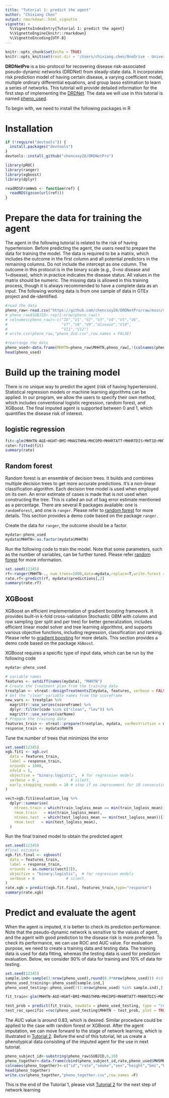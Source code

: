 ```yaml
---
title: "Tutorial 1: predict the agent"
author: "Chixiang Chen"
output: rmarkdown::html_vignette
vignette: >
  %\VignetteIndexEntry{Tutorial 1: predict the agent}
  %\VignetteEngine{knitr::rmarkdown}
  %\VignetteEncoding{UTF-8}
---
```


```r
knitr::opts_chunk$set(echo = TRUE)
knitr::opts_knit$set(root.dir = '/Users/chixiang.chen/OneDrive - University of Maryland School of Medicine/phd_in_psu/research/Prof._Wu/Network/tissue/blood_vessel/')
```

**DRDNetPro** is a bio-protocol for recovering disease risk-associated pseudo-dynamic networks (DRDNet) from steady-state data. It incorporates risk prediction model of having certain disease, a varying coefficient model, multiple ordinary differential equations, and group lasso estimation to learn a series of networks. This tutorial will provide detailed information for the first step of implementing the [DRDNet](https://academic.oup.com/bioinformatics/article-abstract/38/9/2481/6537533). The data we will use in this tutorial is named [pheno_used](https://github.com/chencxxy28/DRDNetPro/raw/main/vignettes/data/pheno_used.csv).

To begin with, we need to install the following packages in R

# Installation
```r
if (!require("devtools")) {
  install.packages("devtools")
}
devtools::install_github("chencxxy28/DRDNetPro")
```


```r
library(pROC)
library(ranger)
library(xgboost)
library(dplyr)    

readRDSFromWeb <- function(ref) {
  readRDS(gzcon(url(ref)))
}
```

# Prepare the data for training the agent
The agent in the following tutorial is related to the risk of having hypertension. Before predicting the agent, the users need to prepare the data for training the model. The data is required to be a matrix, which includes the outcome in the first column and all potential predictors in the remaining columns. Do not include the intercept as one column. The outcome in this protocol is in the binary scale (e.g., 0=no disease and 1=disease), which in practice indicates the disease status. All values in the matrix should be numeric. The missing data is allowed in this training process, though it is always recommended to have a complete data as an input. The following working data is from one sample of data in GTEx project and de-identified. 

```r
#read the data
pheno_raw<-read.csv("https://github.com/chencxxy28/DRDNetPro/raw/main/vignettes/data/pheno_used.csv")
# pheno_raw$SUBJID<-rep(1:nrow(pheno_raw))
# colnames(pheno_raw)<-c("ID","V1","V2","V3","V4","V5","V6",
#                        "V7","V8","V9","disease","V10",
#                        "V11","V12")
# write.csv(pheno_raw,"pheno_did.csv",row.names = FALSE)

#rearrange the data
pheno_used<-data.frame(MHHTN=pheno_raw$MHHTN,pheno_raw[,!(colnames(pheno_raw) %in% c("MHHTN","SUBJID"))])
head(pheno_used)
```

# Build up the training model
There is no unique way to predict the agent (risk of having hypertension). Statistical regression models or machine learning algorithms can be applied. In our program, we allow the users to specify their own method, which includes conventional logistic regression, random forest, and XGBoost. The final imputed agent is supported between 0 and 1, which quantifies the disease risk of interest.

## logistic regression
```r
fit<-glm(MHHTN~AGE+HGHT+BMI+MHASTHMA+MHCOPD+MHHRTATT+MHHRTDIS+MHT1D+MHT2D+MHDRNKSTS+SEX,data=pheno_used,family = binomial(link = "logit"))
rate<-fitted(fit)
summary(rate)
```

## Random forest
Random forest is an ensemble of decision trees. It builds and combines multiple decision trees to get more accurate predictions. It’s a non-linear classification algorithm. Each decision tree model is used when employed on its own. An error estimate of cases is made that is not used when constructing the tree. This is called an out of bag error estimate mentioned as a percentage. There are several R packages available: one is `randomForest`, and one is `ranger`. Please refer to [random forest](http://www.css.cornell.edu/faculty/dgr2/_static/files/R_html/CompareRandomForestPackages.html#2_Random_forest_with_randomForest) for more details. This section provides a demo code based on the package `ranger`.

Create the data for `ranger`, the outcome should be a factor.
```r
mydata<-pheno_used
mydata$MHHTN<-as.factor(mydata$MHHTN)
```

Run the following code to train the model. Note that some parameters, such as the number of variables, can be further tuned. Please refer [random forest](http://www.css.cornell.edu/faculty/dgr2/_static/files/R_html/CompareRandomForestPackages.html#2_Random_forest_with_randomForest) for more information.
```r
set.seed(12345)
rf<-ranger(MHHTN~., num.trees=1000,data=mydata,replace=T,write.forest = T,probability = T)
rate.rf<-predict(rf, mydata)$predictions[,2]
summary(rate.rf)
```

## XGBoost
XGBoost an efficient implementation of gradient boosting framework. It provides built-in k-fold cross-validation
Stochastic GBM with column and row sampling (per split and per tree) for better generalization,
includes efficient linear model solver and tree learning algorithms, and supports various objective functions, including regression, classification and ranking. Please refer to [gradient boosting](http://uc-r.github.io/gbm_regression) for more details. This section provides a demo code based on the package `XGBoost`.

XGBoost requires a specific type of input data, which can be run by the following code

```r
mydata<-pheno_used

# variable names
features <- setdiff(names(mydata), "MHHTN")
# Create the treatment plan from the training data
treatplan <- vtreat::designTreatmentsZ(mydata, features, verbose = FALSE)
# Get the "clean" variable names from the scoreFrame
new_vars <- treatplan %>%
  magrittr::use_series(scoreFrame) %>%        
  dplyr::filter(code %in% c("clean", "lev")) %>% 
  magrittr::use_series(varName) 
# Prepare the training data
features_train <- vtreat::prepare(treatplan, mydata, varRestriction = new_vars) %>% as.matrix()
response_train <- mydata$MHHTN
```

Tune the number of trees that minimizes the error
```r
set.seed(12345)
xgb.fit1 <- xgb.cv(
  data = features_train,
  label = response_train,
  nrounds = 1000,
  nfold = 5,
  objective = "binary:logistic",  # for regression models
  verbose = 0 ,              # silent,
  early_stopping_rounds = 10 # stop if no improvement for 10 consecutive trees
)

vect=xgb.fit1$evaluation_log %>%
  dplyr::summarise(
    ntrees.train = which(train_logloss_mean == min(train_logloss_mean))[1],
    rmse.train   = min(train_logloss_mean),
    ntrees.test  = which(test_logloss_mean == min(test_logloss_mean))[1],
    rmse.test   = min(test_logloss_mean),
  )
```

Run the final trained model to obtain the predicted agent
```r
set.seed(12345)
#final estimate
xgb.fit.final <- xgboost(
  data = features_train,
  label = response_train,
  nrounds = as.numeric(vect[3]),
  objective = "binary:logistic",  # for regression models
  verbose = 0              # silent,
)
rate.xgb = predict(xgb.fit.final, features_train,type="response")
summary(rate.xgb)
```

# Predict and evaluate the agent
When the agent is imputed, it is better to check its prediction performance. Note that the pseudo-dynamic network is sensitive to the values of agent, and the agent with good prediction to the disease risk is more preferred. To check its performance, we can use ROC and AUC value. For evaluation purpose, we need to create a training data and testing data. The training data is used for data fitting, whereas the testing data is used for prediction evaluation. Below, we consider 90% of data for training and 10% of data for testing.
```r
set.seed(12345)
sample.ind<-sample(1:nrow(pheno_used),round(0.9*nrow(pheno_used))) #id used for training
pheno_used_training<-pheno_used[sample.ind,]
pheno_used_testing<-pheno_used[!(1:nrow(pheno_used) %in% sample.ind),]

fit_train<-glm(MHHTN~AGE+HGHT+BMI+MHASTHMA+MHCOPD+MHHRTATT+MHHRTDIS+MHT1D+MHT2D+MHDRNKSTS+SEX,data=pheno_used_training,family = binomial(link = "logit"))

test_prob = predict(fit_train, newdata = pheno_used_testing, type = "response")
test_roc_specific =roc(pheno_used_testing$MHHTN ~ test_prob, plot = TRUE, print.auc = TRUE)
```

The AUC value is around 0.83, which is desired. Similar procedure could be applied to the case with random forest or XGBoost. After the agent imputation, we can move forward to the stage of network learning, which is illustrated in [Tutorial 2](https://chencxxy28.github.io/DRDNetPro/articles/web/Tutorial%202.html). Before the end of this tutorial, let us create a phenotypical data consisting of the imputed agent for the use in next tutorial.

```r
pheno_subject_id<-substring(pheno_raw$SUBJID,6,10)
pheno_together<-data.frame(cbind(pheno_subject_id,rate,pheno_used$MHSMKSTS,pheno_used$SEX,pheno_used$HGHT,pheno_used$BMI,pheno_used$MHHTN))
colnames(pheno_together)<-c("id","rate","smoke","sex","height","bmi","hyper")
head(pheno_together)
write.csv(pheno_together,"pheno_together.csv",row.names =F)
```

This is the end of the Tutorial 1, please visit [Tutorial 2](https://chencxxy28.github.io/DRDNetPro/articles/web/Tutorial2.html) for the next step of network learning 









